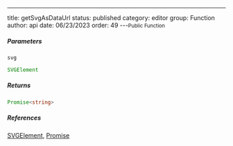 ---
title: getSvgAsDataUrl
status: published
category: editor
group: Function
author: api
date: 06/23/2023
order: 49
---<Small>Public Function</Small>




##### Parameters


<ParametersTable>

<ParametersTableRow>
<ParametersTableName>

`svg`

</ParametersTableName>
<ParametersTableDescription>

```ts
SVGElement
```



</ParametersTableDescription>
</ParametersTableRow>
</ParametersTable>

##### Returns


```ts
Promise<string>
```

##### References

[SVGElement](/gen/SVGElement-interface), [Promise](/gen/Promise-interface)

